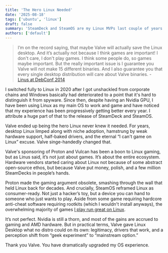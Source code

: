 ```yaml
---
title: 'The Hero Linux Needed'
date: '2025-08-18'
tags: ['ubuntu', 'linux']
draft: false
summary: 'SteamDeck and SteamOS are my Linux MVPs last couple of years.'
authors: ['default']
---
```


>I’m on the record saying, that maybe Valve will actually save the Linux desktop. And it’s actually not because I think games are important!
I don't care, I don't play games. I think some people do, so games maybe important. But the really important issue is I guarantee you Valve will not make 15 different binaries.
And I also guarantee you that every single desktop distribution will care about Valve binaries. -
[Linus at DebConf 2014](https://www.youtube.com/watch?v=Pzl1B7nB9Kc&t=310s)

I switched fully to Linux in 2020 after I got unshackled from corporate chains and Windows basically had deteriorated to a point
that it's hard to distinguish it from spyware. Since then, despite having an Nvidia GPU, I have been using Linux as my main OS
to work and game and have noticed that my experience has been progressively getting better every year. I attribute
a huge part of that to the release of SteamDeck and SteamOS.

Valve ended up being the hero Linux never knew it needed. For years, desktop Linux limped along with niche adoption,
hamstrung by weak hardware support, half-baked drivers, and the eternal “I can't game on Linux” excuse. Valve singe-handedly changed that.

Valve's sponsoring of Proton and Vulcan has been a boon to Linux gaming, but as Linus said, it’s not just about games. It’s about the entire ecosystem.
Hardware vendors started caring about Linux not because of some abstract open-source ethos, but because Valve put money, polish, and a few million SteamDecks in people’s hands.

Proton made the gaming argument obsolete, smashing through the wall that held Linux back for decades. And crucially,
SteamOS reframed Linux as consumer-ready. Not just a hacker’s toy, but a device you can hand to someone who just wants to play. Aside from some
game requiring hardcore anti-cheat software requiring rootkits (which I wouldn't install anyways), the overwhelming majority of games
[I play run great on Linux](https://www.protondb.com/).

It’s not perfect. Nvidia is still a thorn, and most of the gains are accrued to gaming
and AMD hardware. But in practical terms, Valve gave Linux Desktop what no distro could on its own: legitimacy, drivers
that work, and a perception shift from “geek experiment” to “mainstream option.”

Thank you Valve. You have dramatically upgraded my OS experience.